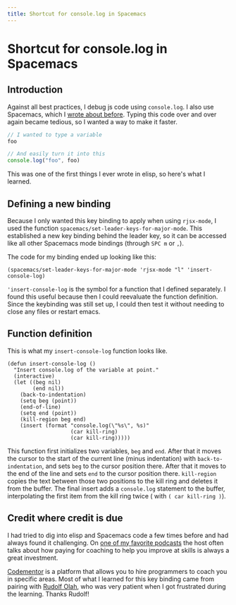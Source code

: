 ```yaml
---
title: Shortcut for console.log in Spacemacs
---
```

# Shortcut for console.log in Spacemacs

## Introduction

Against all best practices, I debug js code using `console.log`. I also use
Spacemacs, which I [wrote about
before](https://medium.com/@_juancaicedo/why-i-use-spacemacs-d6c0ef1a9b00).
Typing this code over and over again became tedious, so I wanted a way to make
it faster.

```js
// I wanted to type a variable
foo

// And easily turn it into this
console.log("foo", foo)
```

This was one of the first things I ever wrote in elisp, so here's
what I learned.

## Defining a new binding

Because I only wanted this key binding to apply when using `rjsx-mode`, I used
the function `spacemacs/set-leader-keys-for-major-mode`. This established a new
key binding behind the leader key, so it can be accessed like all other Spacemacs
mode bindings (through `SPC m` or `,`).

The code for my binding ended up looking like this:

```emacs
(spacemacs/set-leader-keys-for-major-mode 'rjsx-mode "l" 'insert-console-log)
```

`'insert-console-log` is the symbol for a function that I defined separately. I
found this useful because then I could reevaluate the function definition. Since
the keybinding was still set up, I could then test it without needing to close
any files or restart emacs.

## Function definition

This is what my `insert-console-log` function looks like.

```emacs
(defun insert-console-log ()
  "Insert console.log of the variable at point."
  (interactive)
  (let ((beg nil)
        (end nil))
    (back-to-indentation)
    (setq beg (point))
    (end-of-line)
    (setq end (point))
    (kill-region beg end)
    (insert (format "console.log(\"%s\", %s)"
                    (car kill-ring)
                    (car kill-ring)))))
```

This function first initializes two variables, `beg` and `end`. After that it
moves the cursor to the start of the current line (minus indentation) with
`back-to-indentation`, and sets `beg` to the cursor position there. After that
it moves to the end of the line and sets `end` to the cursor position there.
`kill-region` copies the text between those two positions to the kill ring and
deletes it from the buffer. The final insert adds a `console.log` statement to
the buffer, interpolating the first item from the kill ring twice ( with `( car
kill-ring )`).

## Credit where credit is due

I had tried to dig into elisp and Spacemacs code a few times before and had
always found it challenging. On [one of my favorite
podcasts](https://theartofcharm.com/podcast/) the host often talks about how
paying for coaching to help you improve at skills is always a great investment.

[Codementor](https://www.codementor.io/) is a platform that allows you to hire
programmers to coach you in specific areas. Most of what I learned for this key
binding came from pairing with [Rudolf
Olah](https://neverfriday.com/), who was very patient when I got
frustrated during the learning. Thanks Rudolf!
